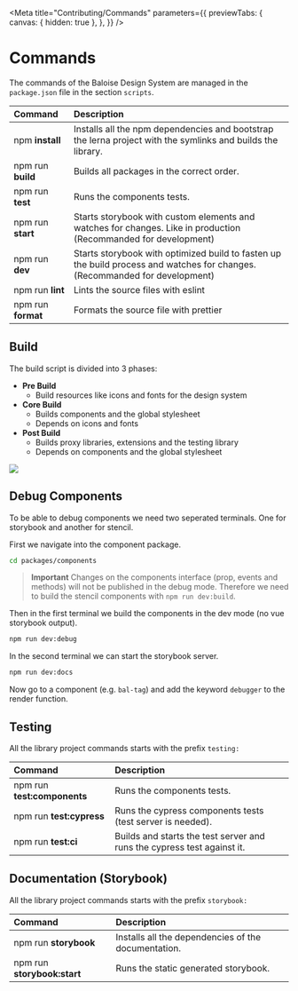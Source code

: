 
<Meta
  title="Contributing/Commands"
  parameters={{
    previewTabs: {
      canvas: { hidden: true },
    },
  }}
/>

# Commands

The commands of the Baloise Design System are managed in the `package.json` file in the section `scripts`.

| Command            | Description                                                                                                                 |
| :----------------- | :-------------------------------------------------------------------------------------------------------------------------- |
| npm **install**    | Installs all the npm dependencies and bootstrap the lerna project with the symlinks and builds the library.                 |
| npm run **build**  | Builds all packages in the correct order.                                                                                   |
| npm run **test**   | Runs the components tests.                                                                                                  |
| npm run **start**  | Starts storybook with custom elements and watches for changes. Like in production (Recommanded for development)             |
| npm run **dev**    | Starts storybook with optimized build to fasten up the build process and watches for changes. (Recommanded for development) |
| npm run **lint**   | Lints the source files with eslint                                                                                          |
| npm run **format** | Formats the source file with prettier                                                                                       |

## Build

The build script is divided into 3 phases:

- **Pre Build**
  - Build resources like icons and fonts for the design system
- **Core Build**
  - Builds components and the global stylesheet
  - Depends on icons and fonts
- **Post Build**
  - Builds proxy libraries, extensions and the testing library
  - Depends on components and the global stylesheet


<img src={BuildImage} />

## Debug Components

To be able to debug components we need two seperated terminals. One for storybook and another for stencil.

First we navigate into the component package.

```bash
cd packages/components
```

> **Important**
> Changes on the components interface (prop, events and methods) will not be published in the debug mode. Therefore we need to build the stencil components with `npm run dev:build`.

Then in the first terminal we build the components in the dev mode (no vue storybook output).

```bash
npm run dev:debug
```

In the second terminal we can start the storybook server.

```bash
npm run dev:docs
```

Now go to a component (e.g. `bal-tag`) and add the keyword `debugger` to the render function.

## Testing

All the library project commands starts with the prefix `testing:`

| Command                     | Description                                                             |
| :-------------------------- | :---------------------------------------------------------------------- |
| npm run **test:components** | Runs the components tests.                                              |
| npm run **test:cypress**    | Runs the cypress components tests (test server is needed).              |
| npm run **test:ci**         | Builds and starts the test server and runs the cypress test against it. |

## Documentation (Storybook)

All the library project commands starts with the prefix `storybook:`

| Command                     | Description                                         |
| :-------------------------- | :-------------------------------------------------- |
| npm run **storybook**       | Installs all the dependencies of the documentation. |
| npm run **storybook:start** | Runs the static generated storybook.                |

<bal-doc-github link="D:/Baloise/projects/baloise-incubator/design-system/packages/components/src/stories/contributing/04-commands.stories.mdx"></bal-doc-github>
